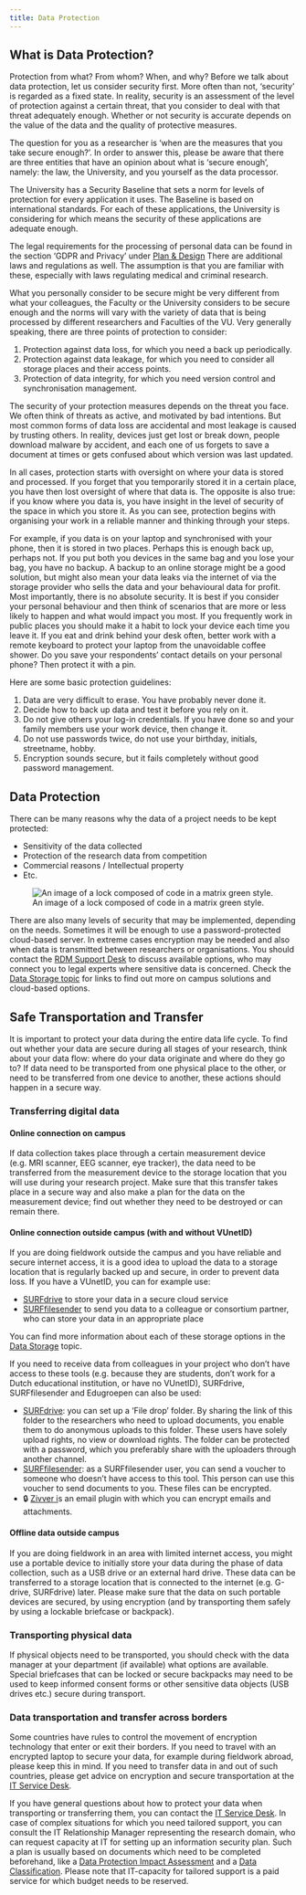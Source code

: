 ```yaml
---
title: Data Protection
---
```


## What is Data Protection?

Protection from what? From whom? When, and why? Before we talk about data protection, let us consider security first. More often than not, 'security' is regarded as a fixed state. In reality, security is an assessment of the level of protection against a certain threat, that you consider to deal with that threat adequately enough. Whether or not security is accurate depends on the value of the data and the quality of protective measures.

The question for you as a researcher is 'when are the measures that you take secure enough?'. In order to answer this, please be aware that there are three entities that have an opinion about what is 'secure enough', namely: the law, the University, and you yourself as the data processor.

The University has a Security Baseline that sets a norm for levels of protection for every application it uses. The Baseline is based on international standards. For each of these applications, the University is considering for which means the security of these applications are adequate enough.

The legal requirements for the processing of personal data can be found in the section 'GDPR and Privacy' under [Plan & Design](../guides/plan-and-design.qmd) There are additional laws and regulations as well. The assumption is that you are familiar with these, especially with laws regulating medical and criminal research.

What you personally consider to be secure might be very different from what your colleagues, the Faculty or the University considers to be secure enough and the norms will vary with the variety of data that is being processed by different researchers and Faculties of the VU. Very generally speaking, there are three points of protection to consider:

1. Protection against data loss, for which you need a back up periodically.
2. Protection against data leakage, for which you need to consider all storage places and their access points.
3. Protection of data integrity, for which you need version control and synchronisation management.

The security of your protection measures depends on the threat you face. We often think of threats as active, and motivated by bad intentions. But most common forms of data loss are accidental and most leakage is caused by trusting others. In reality, devices just get lost or break down, people download malware by accident, and each one of us forgets to save a document at times or gets confused about which version was last updated.

In all cases, protection starts with oversight on where your data is stored and processed. If you forget that you temporarily stored it in a certain place, you have then lost oversight of where that data is. The opposite is also true: if you know where you data is, you have insight in the level of security of the space in which you store it. As you can see, protection begins with organising your work in a reliable manner and thinking through your steps.

For example, if you data is on your laptop and synchronised with your phone, then it is stored in two places. Perhaps this is enough back up, perhaps not. If you put both you devices in the same bag and you lose your bag, you have no backup. A backup to an online storage might be a good solution, but might also mean your data leaks via the internet of via the storage provider who sells the data and your behavioural data for profit. Most importantly, there is no absolute security. It is best if you consider your personal behaviour and then think of scenarios that are more or less likely to happen and what would impact you most. If you frequently work in public places you should make it a habit to lock your device each time you leave it. If you eat and drink behind your desk often, better work with a remote keyboard to protect your laptop from the unavoidable coffee shower. Do you save your respondents’ contact details on your personal phone? Then protect it with a pin.

Here are some basic protection guidelines:

1. Data are very difficult to erase. You have probably never done it.
2. Decide how to back up data and test it before you rely on it.
3. Do not give others your log-in credentials. If you have done so and your family members use your work device, then change it.
4. Do not use passwords twice, do not use your birthday, initials, streetname, hobby.
5. Encryption sounds secure, but it fails completely without good password management.

## Data Protection

There can be many reasons why the data of a project needs to be kept protected:

* Sensitivity of the data collected
* Protection of the research data from competition
* Commercial reasons / Intellectual property
* Etc.

![An image of a lock composed of code in a matrix green style.](../public/20130404encryption.jpg)

There are also many levels of security that may be implemented, depending on the needs. Sometimes it will be enough to use a password-protected cloud-based server. In extreme cases encryption may be needed and also when data is transmitted between researchers or organisations. You should contact the [RDM Support Desk](mailto:rdm@vu.nl) to discuss available options, who may connect you to legal experts where sensitive data is concerned. Check the [Data Storage topic](../topics/data-storage.qmd) for links to find out more on campus solutions and cloud-based options.

## Safe Transportation and Transfer

It is important to protect your data during the entire data life cycle. To find out whether your data are secure during all stages of your research, think about your data flow: where do your data originate and where do they go to? If data need to be transported from one physical place to the other, or need to be transferred from one device to another, these actions should happen in a secure way.

### Transferring digital data

#### Online connection on campus

If data collection takes place through a certain measurement device (e.g. MRI scanner, EEG scanner, eye tracker), the data need to be transferred from the measurement device to the storage location that you will use during your research project. Make sure that this transfer takes place in a secure way and also make a plan for the data on the measurement device; find out whether they need to be destroyed or can remain there.

#### Online connection outside campus (with and without VUnetID)

If you are doing fieldwork outside the campus and you have reliable and secure internet access, it is a good idea to upload the data to a storage location that is regularly backed up and secure, in order to prevent data loss. If you have a VUnetID, you can for example use:

* [SURFdrive](https://www.surf.nl/en/store-and-share-your-files-securely-in-the-cloud-with-surfdrive) to store your data in a secure cloud service
* [SURFfilesender](https://www.surf.nl/en/surffilesender-send-large-files-securely-and-encrypted) to send you data to a colleague or consortium partner, who can store your data in an appropriate place

You can find more information about each of these storage options in the [Data Storage](../topics/data-storage.qmd) topic.

If you need to receive data from colleagues in your project who don’t have access to these tools (e.g. because they are students, don’t work for a Dutch educational institution, or have no VUnetID), SURFdrive, SURFfilesender and Edugroepen can also be used:

* [SURFdrive](https://www.surf.nl/en/store-and-share-your-files-securely-in-the-cloud-with-surfdrive): you can set up a ‘File drop’ folder. By sharing the link of this folder to the researchers who need to upload documents, you enable them to do anonymous uploads to this folder. These users have solely upload rights, no view or download rights. The folder can be protected with a password, which you preferably share with the uploaders through another channel.
* [SURFfilesender](https://www.surf.nl/en/surffilesender-send-large-files-securely-and-encrypted): as a SURFfilesender user, you can send a voucher to someone who doesn’t have access to this tool. This person can use this voucher to send documents to you. These files can be encrypted.
* 🔒 [Zivver i](https://services.vu.nl/esc?id=emp_taxonomy_topic&topic_id=01d4a69797cf09d0e553359fe153afdd)s an email plugin with which you can encrypt emails and attachments.

#### Offline data outside campus

If you are doing fieldwork in an area with limited internet access, you might use a portable device to initially store your data during the phase of data collection, such as a USB drive or an external hard drive. These data can be transferred to a storage location that is connected to the internet (e.g. G-drive, SURFdrive) later. Please make sure that the data on such portable devices are secured, by using encryption (and by transporting them safely by using a lockable briefcase or backpack).

### Transporting physical data

If physical objects need to be transported, you should check with the data manager at your department (if available) what options are available. Special briefcases that can be locked or secure backpacks may need to be used to keep informed consent forms or other sensitive data objects (USB drives etc.) secure during transport.

### Data transportation and transfer across borders

Some countries have rules to control the movement of encryption technology that enter or exit their borders. If you need to travel with an encrypted laptop to secure your data, for example during fieldwork abroad, please keep this in mind. If you need to transfer data in and out of such countries, please get advice on encryption and secure transportation at the [IT Service Desk](mailto:servicedesk.it@vu.nl).

If you have general questions about how to protect your data when transporting or transferring them, you can contact the [IT Service Desk](mailto:servicedesk.it@vu.nl). In case of complex situations for which you need tailored support, you can consult the IT Relationship Manager representing the research domain, who can request capacity at IT for setting up an information security plan. Such a plan is usually based on documents which need to be completed beforehand, like a [Data Protection Impact Assessment](https://ubvu.github.io/open-handbook/guides/plan-and-design.html#what-is-a-dpia) and a [Data Classification](https://ubvu.github.io/open-handbook/guides/plan-and-design.html#data-classification). Please note that IT-capacity for tailored support is a paid service for which budget needs to be reserved.
